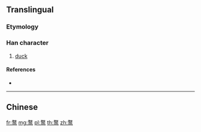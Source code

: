 {{character info/new}}
{{also|鶩}}
==Translingual==

===Etymology===
{{Han simp|鶩|f=鳥|t=鸟}}

===Han character===
{{Han char|rn=196|rad=鸟|as=09|sn=14|four=|canj=NKPYM|ids=⿰敄鸟}}

# [[duck]]

====References====
* {{Han ref|kx=1505.141|hdz=74649.010|uh=9E5C|ud=40540}}

----

==Chinese==
{{zh-see|鶩}}

[[fr:鹜]]
[[mg:鹜]]
[[pl:鹜]]
[[th:鹜]]
[[zh:鹜]]